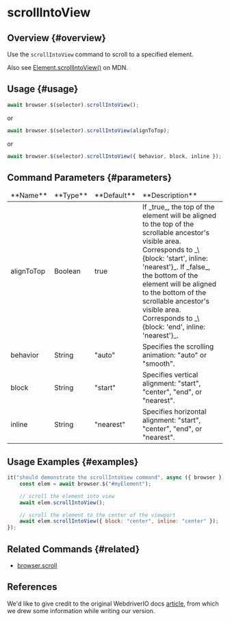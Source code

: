 
# scrollIntoView

## Overview {#overview}

Use the `scrollIntoView` command to scroll to a specified element.

<Admonition type="info">Also see [Element.scrollIntoView()][scroll-into-view] on MDN.</Admonition>

## Usage {#usage}

```javascript
await browser.$(selector).scrollIntoView();
```

or

```javascript
await browser.$(selector).scrollIntoView(alignToTop);
```

or

```javascript
await browser.$(selector).scrollIntoView({ behavior, block, inline });
```

## Command Parameters {#parameters}

<table>
<thead>
<tr><td>**Name**</td><td>**Type**</td><td>**Default**</td><td>**Description**</td></tr>
</thead>
<tbody>
<tr><td>alignToTop</td><td>Boolean</td><td>true</td><td>If _true_, the top of the element will be aligned to the top of the scrollable ancestor's visible area. Corresponds to _\{block: 'start', inline: 'nearest'}_. If _false_, the bottom of the element will be aligned to the bottom of the scrollable ancestor's visible area. Corresponds to _\{block: 'end', inline: 'nearest'}_.</td></tr>
<tr><td>behavior</td><td>String</td><td>"auto"</td><td>Specifies the scrolling animation: "auto" or "smooth".</td></tr>
<tr><td>block</td><td>String</td><td>"start"</td><td>Specifies vertical alignment: "start", "center", "end", or "nearest".</td></tr>
<tr><td>inline</td><td>String</td><td>"nearest"</td><td>Specifies horizontal alignment: "start", "center", "end", or "nearest".</td></tr>

</tbody>
</table>

## Usage Examples {#examples}

```javascript
it("should demonstrate the scrollIntoView command", async ({ browser }) => {
    const elem = await browser.$("#myElement");

    // scroll the element into view
    await elem.scrollIntoView();

    // scroll the element to the center of the viewport
    await elem.scrollIntoView({ block: "center", inline: "center" });
});
```

## Related Commands {#related}

-   [browser.scroll](../../browser/scroll)

## References

We'd like to give credit to the original WebdriverIO docs [article](https://webdriver.io/docs/api/element/scrollIntoView), from which we drew some information while writing our version.

[scroll-into-view]: https://developer.mozilla.org/en/docs/Web/API/Element/scrollIntoView
